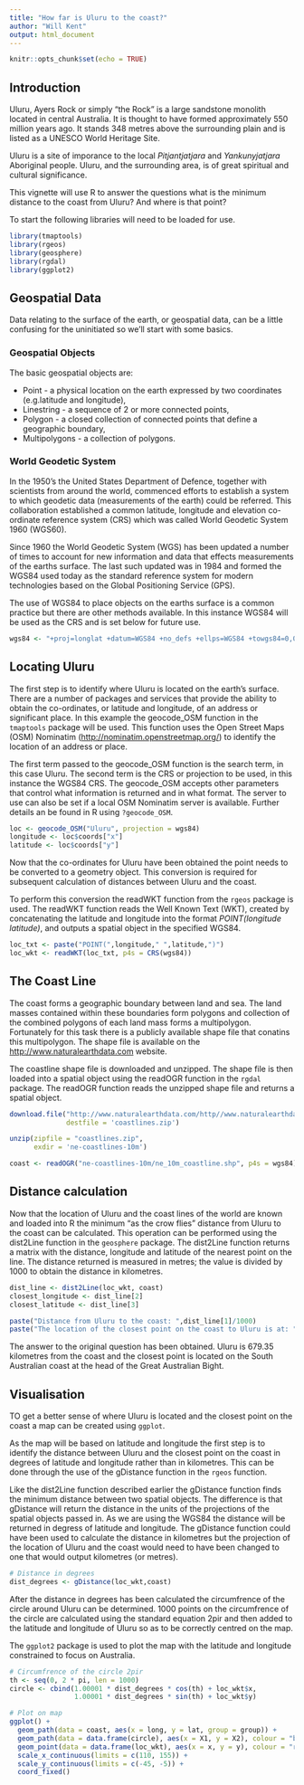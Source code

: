 ```yaml
---
title: "How far is Uluru to the coast?"
author: "Will Kent"
output: html_document
---
```


```r
knitr::opts_chunk$set(echo = TRUE)
```

## Introduction
Uluru, Ayers Rock or simply "the Rock" is a large sandstone monolith located in central Australia. It is thought to have formed approximately 550 million years ago. It stands 348 metres above the surrounding plain and is listed as a UNESCO World Heritage Site.

Uluru is a site of imporance to the local *Pitjantjatjara* and *Yankunyjatjara* Aboriginal people. Uluru, and the surrounding area, is of great spiritual and cultural significance. 

This vignette will use R to answer the questions what is the minimum distance to the coast from Uluru? And where is that point?

To start the following libraries will need to be loaded for use. 

```r
library(tmaptools)
library(rgeos)
library(geosphere)
library(rgdal)
library(ggplot2)
```

## Geospatial Data
Data relating to the surface of the earth, or geospatial data, can be a little confusing for the uninitiated so we'll start with some basics.

### Geospatial Objects
The basic geospatial objects are:

* Point - a physical location on the earth expressed by two coordinates (e.g.latitude and longitude),
* Linestring - a sequence of 2 or more connected points,
* Polygon - a closed collection of connected points that define a geographic boundary,
* Multipolygons - a collection of polygons.

### World Geodetic System
In the 1950's the United States Department of Defence, together with scientists from around the world, commenced efforts to establish a system to which geodetic data (measurements of the earth) could be referred. This collaboration established a common latitude, longitude and elevation co-ordinate reference system (CRS) which was called World Geodetic System 1960 (WGS60).

Since 1960 the World Geodetic System (WGS) has been updated a number of times to account for new information and data that effects measurements of the earths surface. The last such updated was in 1984 and formed the WGS84 used today as the standard reference system for modern technologies based on the Global Positioning Service (GPS). 

The use of WGS84 to place objects on the earths surface is a common practice but there are other methods available. In this instance WGS84 will be used as the CRS and is set below for future use.
```r
wgs84 <- "+proj=longlat +datum=WGS84 +no_defs +ellps=WGS84 +towgs84=0,0,0"
```

## Locating Uluru
The first step is to identify where Uluru is located on the earth's surface. There are a number of packages and services that provide the ability to obtain the co-ordinates, or latitude and longitude, of an address or significant place. In this example the geocode_OSM function in the `tmaptools` package will be used. This function uses the Open Street Maps (OSM) Nominatim (<http://nominatim.openstreetmap.org/>) to identify the location of an address or place.

The first term passed to the geocode_OSM function is the search term, in this case Uluru. The second term is the CRS or projection to be used, in this instance the WGS84 CRS. The geocode_OSM accepts other parameters that control what information is returned and in what format. The server to use can also be set if a local OSM Nominatim server is available. Further details an be found in R using `?geocode_OSM`. 
```r
loc <- geocode_OSM("Uluru", projection = wgs84)
longitude <- loc$coords["x"]
latitude <- loc$coords["y"]
```

Now that the co-ordinates for Uluru have been obtained the point needs to be converted to a geometry object. This conversion is required for subsequent calculation of distances between Uluru and the coast.

To perform this conversion the readWKT function from the `rgeos` package is used. The readWKT function reads the Well Known Text (WKT), created by concatenating the latitude and longitude into the format _POINT(longitude latitude)_, and outputs a spatial object in the specified WGS84.
```r
loc_txt <- paste("POINT(",longitude," ",latitude,")")
loc_wkt <- readWKT(loc_txt, p4s = CRS(wgs84))
```

## The Coast Line
The coast forms a geographic boundary between land and sea. The land masses contained within these boundaries form polygons and collection of the combined polygons of each land mass forms a multipolygon. Fortunately for this task there is a publicly available shape file that conatins this multipolygon. The shape file is available on the <http://www.naturalearthdata.com> website.

The coastline shape file is downloaded and unzipped. The shape file is then loaded into a spatial object using the readOGR function in the `rgdal` package. The readOGR function reads the unzipped shape file and returns a spatial object.
```r
download.file("http://www.naturalearthdata.com/http//www.naturalearthdata.com/download/10m/physical/ne_10m_coastline.zip", 
              destfile = 'coastlines.zip')

unzip(zipfile = "coastlines.zip", 
      exdir = 'ne-coastlines-10m')

coast <- readOGR("ne-coastlines-10m/ne_10m_coastline.shp", p4s = wgs84)
```

## Distance calculation
Now that the location of Uluru and the coast lines of the world are known and loaded into R the minimum "as the crow flies" distance from Uluru to the coast can be calculated. This operation can be performed using the dist2Line function in the `geosphere` package. The dist2Line function returns a matrix with the distance, longitude and latitude of the nearest point on the line. The distance returned is measured in metres; the value is divided by 1000 to obtain the distance in kilometres.

```r
dist_line <- dist2Line(loc_wkt, coast)
closest_longitude <- dist_line[2]
closest_latitude <- dist_line[3]

paste("Distance from Uluru to the coast: ",dist_line[1]/1000)
paste("The location of the closest point on the coast to Uluru is at: ",closest_longitude," ",closest_latitude)
```

The answer to the original question has been obtained. Uluru is 679.35 kilometres from the coast and the closest point is located on the South Australian coast at the head of the Great Australian Bight.

## Visualisation
TO get a better sense of where Uluru is located and the closest point on the coast a map can be created using `ggplot`.

As the map will be based on latitude and longitude the first step is to identify the distance between Uluru and the closest point on the coast in degrees of latitude and longitude rather than in kilometres. This can be done through the use of the gDistance function in the `rgeos` function.

Like the dist2Line function described earlier the gDistance function finds the minimum distance between two spatial objects. The difference is that gDistance will return the distance in the units of the projections of the spatial objects passed in. As we are using the WGS84 the distance will be returned in degress of latitude and longitude. The gDistance function could have been used to calculate the distance in kilometres but the projection of the location of Uluru and the coast would need to have been changed to one that would output kilometres (or metres). 

```r
# Distance in degrees
dist_degrees <- gDistance(loc_wkt,coast)
```

After the distance in degrees has been calculated the circumfrence of the circle around Uluru can be determined. 1000 points on the circumfrence of the circle are calculated using the standard equation 2pir and then added to the latitude and longitude of Uluru so as to be correctly centred on the map.

The `ggplot2` package is used to plot the map with the latitude and longitude constrained to focus on Australia.

```r
# Circumfrence of the circle 2pir
th <- seq(0, 2 * pi, len = 1000)
circle <- cbind(1.00001 * dist_degrees * cos(th) + loc_wkt$x,
                1.00001 * dist_degrees * sin(th) + loc_wkt$y)

# Plot on map
ggplot() +
  geom_path(data = coast, aes(x = long, y = lat, group = group)) +
  geom_path(data = data.frame(circle), aes(x = X1, y = X2), colour = "blue") + 
  geom_point(data = data.frame(loc_wkt), aes(x = x, y = y), colour = "red") +
  scale_x_continuous(limits = c(110, 155)) +
  scale_y_continuous(limits = c(-45, -5)) +
  coord_fixed()
```

